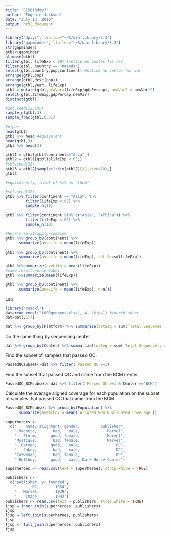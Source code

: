 ```yaml
---
title: "SISBIDday3"
author: "Eugenie Jackson"
date: "July 13, 2016"
output: html_document
---
```


```r
library("dplyr", lib.loc="~/R/win-library/3.3")
library("gapminder", lib.loc="~/R/win-library/3.3")
str(gapminder)
gtbl<-gapminder
glimpse(gtbl)
filter(gtbl, lifeExp < 29) #notice no quotes for var
filter(gtbl, country == "Rwanda")
select(gtbl,country,pop,continent) #notice no vector for var
arrange(gtbl,pop) 
arrange(gtbl,desc(pop)) 
arrange(gtbl,year, lifeExp)
gtbl = mutate(gtbl,newVar=(lifeExp/gdpPercap), newVar2 = newVar*2)
select(gtbl,lifeExp,gdpPercap,newVar)
distinct(gtbl)

```

```r
#set.seed(123545)
sample_n(gtbl,3)
sample_frac(gtbl,0.01)
```

```r

#pipes
head(gtbl)
gtbl %>% head #equivalent
head(gtbl,3)
gtbl %>% head(3)

gtbl1 = gtbl[gtbl$continent=="Asia",]
gtbl2 = gtbl1[gtbl1$lifeExp < 65,]
#set.seed(32)
gtbl3 = gtbl2[sample(1:dim(gtbl2)[1],size=10),]
gtbl3

#equivalently, think of %>% as "then"

#set.seed(32)
gtbl %>% filter(continent == "Asia") %>% 
         filter(lifeExp < 65) %>%
         sample_n(10)

gtbl %>% filter(continent %in% c("Asia", "Africa")) %>% 
         filter(lifeExp < 65) %>%
         sample_n(10)

#Here's split-apply-combine
gtbl %>% group_by(continent) %>% 
      summarize(aveLife = mean(lifeExp))

gtbl %>% group_by(continent) %>% 
      summarize(aveLife = mean(lifeExp), sdLife=sd(lifeExp))

gtbl %>%summarize(aveLife = mean(lifeExp))
#same result,worse label
gtbl %>%summarize(mean(lifeExp))
```

```r
gtbl %>% group_by(continent) %>% 
      summarize(aveLife = mean(lifeExp), n=n())
```

Lab
```r
library("readxl")
dat=read_excel("1000genomes.xlsx", 4, skip=1) #fourth sheet
dat=dat[,1:7]

dat %>% group_by(Platform) %>% summarize(totSeq = sum(`Total Sequence`, na.rm=T))
```

Do the same thing by sequencing center

```r
dat %>% group_by(Center) %>% summarize(totSeq = sum(`Total Sequence`, na.rm=T))

```

Find the subset of samples that passed QC.

```r
PassedQCsubset<-dat %>% filter(`Passed QC`==1)

```


Find the subset that passed QC and came from the BCM center

```r
PassedQC_BCMsubset<-dat %>% filter(`Passed QC`==1 & Center =="BCM")
```

Calculate the average aligned coverage for each population on the subset of samples that passed QC that came from the BCM. 

```r
PassedQC_BCMsubset %>% group_by(Population) %>% 
      summarize(aveAlCov = mean(`Aligned Non Duplicated Coverage`))

```


```r
superheroes <-
  c("    name, alignment, gender,         publisher",
    " Magneto,       bad,   male,            Marvel",
    "   Storm,      good, female,            Marvel",
    "Mystique,       bad, female,            Marvel",
    "  Batman,      good,   male,                DC",
    "   Joker,       bad,   male,                DC",
    "Catwoman,       bad, female,                DC",
    " Hellboy,      good,   male, Dark Horse Comics")

superheroes <- read.csv(text = superheroes, strip.white = TRUE)

publishers <- 
  c("publisher, yr_founded",
    "       DC,       1934",
    "   Marvel,       1939",
    "    Image,       1992")
publishers <- read.csv(text = publishers, strip.white = TRUE)
ijsp = inner_join(superheroes, publishers)
ijsp
ljsp = left_join(superheroes, publishers)
ljsp
fjsp <- full_join(superheroes, publishers)
fjsp
```

